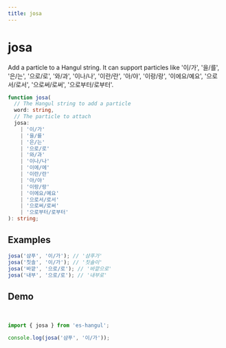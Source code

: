 ```yaml
---
title: josa
---
```



# josa

Add a particle to a Hangul string. It can support particles like '이/가', '을/를', '은/는', '으로/로', '와/과', '이나/나', '이란/란', '아/야', '이랑/랑', '이에요/예요', '으로서/로서', '으로써/로써', '으로부터/로부터'.

```typescript
function josa(
  // The Hangul string to add a particle
  word: string,
  // The particle to attach
  josa:
    | '이/가'
    | '을/를'
    | '은/는'
    | '으로/로'
    | '와/과'
    | '이나/나'
    | '이에/에'
    | '이란/란'
    | '아/야'
    | '이랑/랑'
    | '이에요/예요'
    | '으로서/로서'
    | '으로써/로써'
    | '으로부터/로부터'
): string;
```

## Examples

```typescript
josa('샴푸', '이/가'); // '샴푸가'
josa('칫솔', '이/가'); // '칫솔이'
josa('바깥', '으로/로'); // '바깥으로'
josa('내부', '으로/로'); // '내부로'
```

## Demo

<br />

<Sandpack>

```ts index.ts
import { josa } from 'es-hangul';

console.log(josa('샴푸', '이/가'));
```

</Sandpack>
